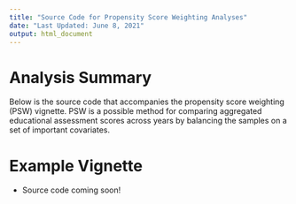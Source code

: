 ```yaml
---
title: "Source Code for Propensity Score Weighting Analyses"
date: "Last Updated: June 8, 2021"
output: html_document
---
```


# Analysis Summary

Below is the source code that accompanies the propensity score weighting (PSW) vignette. PSW is a possible method for comparing aggregated educational assessment scores across years by balancing the samples on a set of important covariates. 

# Example Vignette

* Source code coming soon!